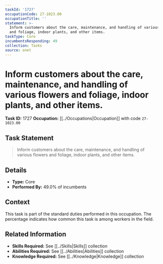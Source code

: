 ```yaml
---
taskId: '1727'
occupationCode: 27-1023.00
occupationTitle: ''
statement: >-
  Inform customers about the care, maintenance, and handling of various flowers
  and foliage, indoor plants, and other items.
taskType: Core
incumbentsResponding: 49
collection: Tasks
source: onet
---
```

# Inform customers about the care, maintenance, and handling of various flowers and foliage, indoor plants, and other items.

**Task ID:** 1727
**Occupation:** [[../Occupations|Occupation]] with code `27-1023.00`

## Task Statement

> Inform customers about the care, maintenance, and handling of various flowers and foliage, indoor plants, and other items.

## Details

- **Type:** Core
- **Performed By:** 49.0% of incumbents

## Context

This task is part of the standard duties performed in this occupation. The percentage indicates how common this task is among workers in the field.

## Related Information

- **Skills Required:** See [[../Skills|Skills]] collection
- **Abilities Required:** See [[../Abilities|Abilities]] collection
- **Knowledge Required:** See [[../Knowledge|Knowledge]] collection
